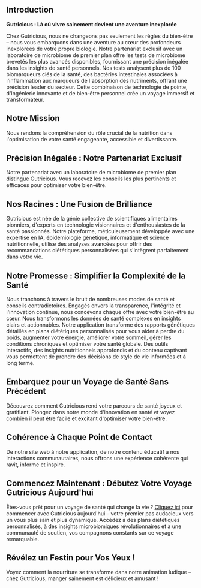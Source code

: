 ## Introduction

**Gutricious : Là où vivre sainement devient une aventure inexplorée**

Chez Gutricious, nous ne changeons pas seulement les règles du bien-être – nous vous embarquons dans une aventure au cœur des profondeurs inexplorées de votre propre biologie. Notre partenariat exclusif avec un laboratoire de microbiome de premier plan offre les tests de microbiome brevetés les plus avancés disponibles, fournissant une précision inégalée dans les insights de santé personnels. Nos tests analysent plus de 100 biomarqueurs clés de la santé, des bactéries intestinales associées à l'inflammation aux marqueurs de l'absorption des nutriments, offrant une précision leader du secteur. Cette combinaison de technologie de pointe, d'ingénierie innovante et de bien-être personnel crée un voyage immersif et transformateur.

## Notre Mission

Nous rendons la compréhension du rôle crucial de la nutrition dans l'optimisation de votre santé engageante, accessible et divertissante.

## Précision Inégalée : Notre Partenariat Exclusif

Notre partenariat avec un laboratoire de microbiome de premier plan distingue Gutricious. Vous recevez les conseils les plus pertinents et efficaces pour optimiser votre bien-être.

## Nos Racines : Une Fusion de Brilliance

Gutricious est née de la génie collective de scientifiques alimentaires pionniers, d'experts en technologie visionnaires et d'enthousiastes de la santé passionnés. Notre plateforme, méticuleusement développée avec une expertise en IA, épidémiologie génétique, informatique et science nutritionnelle, utilise des analyses avancées pour offrir des recommandations diététiques personnalisées qui s'intègrent parfaitement dans votre vie.

## Notre Promesse : Simplifier la Complexité de la Santé

Nous tranchons à travers le bruit de nombreuses modes de santé et conseils contradictoires. Engagés envers la transparence, l'intégrité et l'innovation continue, nous concevons chaque offre avec votre bien-être au cœur. Nous transformons les données de santé complexes en insights clairs et actionnables. Notre application transforme des rapports génétiques détaillés en plans diététiques personnalisés pour vous aider à perdre du poids, augmenter votre énergie, améliorer votre sommeil, gérer les conditions chroniques et optimiser votre santé globale. Des outils interactifs, des insights nutritionnels approfondis et du contenu captivant vous permettent de prendre des décisions de style de vie informées et à long terme.

## Embarquez pour un Voyage de Santé Sans Précédent

Découvrez comment Gutricious rend votre parcours de santé joyeux et gratifiant. Plongez dans notre monde d'innovation en santé et voyez combien il peut être facile et excitant d'optimiser votre bien-être.

## Cohérence à Chaque Point de Contact

De notre site web à notre application, de notre contenu éducatif à nos interactions communautaires, nous offrons une expérience cohérente qui ravit, informe et inspire.

## Commencez Maintenant : Débutez Votre Voyage Gutricious Aujourd'hui

Êtes-vous prêt pour un voyage de santé qui change la vie ? [Cliquez ici](https://gutricious-home.vercel.app/fr#footer) pour commencer avec Gutricious aujourd'hui – votre premier pas audacieux vers un vous plus sain et plus dynamique. Accédez à des plans diététiques personnalisés, à des insights microbiomiques révolutionnaires et à une communauté de soutien, vos compagnons constants sur ce voyage remarquable.

## Révélez un Festin pour Vos Yeux !

Voyez comment la nourriture se transforme dans notre animation ludique – chez Gutricious, manger sainement est délicieux et amusant !
